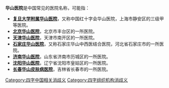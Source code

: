 '''华山医院'''是中国常见的医院名称，可能指：
*'''[[复旦大学附属华山医院|复旦大学附属华山医院]]'''，又称中国红十字会华山医院，上海市静安区的三级甲等医院。  
*'''[[北京华山医院|北京华山医院]]'''，北京市丰台区的一所医院。
*'''[[天津华山医院|天津华山医院]]'''，天津市南开区的一所医院。
*'''[[石家庄华山医院|石家庄华山医院]]'''，又称石家庄华山中西医结合医院，河北省石家庄市的一所医院。
*'''[[济南华山医院|济南华山医院]]'''，山东省济南市历城区的一所医院。
*'''[[沈阳华山医院|沈阳华山医院]]'''，辽宁省沈阳市皇姑区的一所医院。
*'''[[长春华山皮肤病医院|长春华山皮肤病医院]]'''，吉林省长春市的一所医院。

{{消歧义}}

[[Category:四字中国相关消歧义|Category:四字中国相关消歧义]]
[[Category:四字组织机构消歧义|Category:四字组织机构消歧义]]